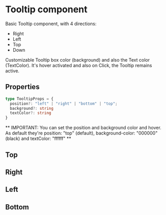 

<Meta title="Components/Interface/Tooltip/Overview" />

<style>{`

`}</style>

# Tooltip component

Basic Tooltip component, with 4 directions:

 - Right 
 - Left 
 - Top 
 - Down

Customizable Tooltip box color (background) and also the Text color (TextColor).
It's hover activated and also on Click, the Tooltip remains active.

## Properties

```typescript
type TooltipProps = {
  position?: "left" | "right" | "bottom" | "top";
  background?: string
  textColor?: string
}
```

** IMPORTANT: You can set the position and background color and hover. As default they're position: "top" (default), background-color: "000000" (black) and textColor: "ffffff" **

## Top

<Canvas>
    <Story id="components-interface-tooltip-all-stories--top" />
</Canvas>

## Right

<Canvas>
    <Story id="components-interface-tooltip-all-stories--right" />
</Canvas>

## Left

<Canvas>
    <Story id="components-interface-tooltip-all-stories--left" />
</Canvas>

## Bottom

<Canvas>
    <Story id="components-interface-tooltip-all-stories--bottom" />
</Canvas>



